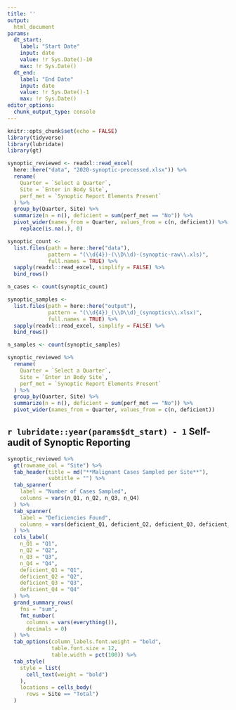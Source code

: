 ```yaml
---
title: ''
output: 
  html_document
params:
  dt_start: 
    label: "Start Date"
    input: date
    value: !r Sys.Date()-10
    max: !r Sys.Date()
  dt_end: 
    label: "End Date"
    input: date
    value: !r Sys.Date()-1
    max: !r Sys.Date()
editor_options: 
  chunk_output_type: console
---
```


```r
knitr::opts_chunk$set(echo = FALSE)
library(tidyverse)
library(lubridate)
library(gt)
```

```r
synoptic_reviewed <- readxl::read_excel(
  here::here("data", "2020-synoptic-processed.xlsx")) %>% 
  rename(
    Quarter = `Select a Quarter`, 
    Site = `Enter in Body Site`, 
    perf_met = `Synoptic Report Elements Present`
  ) %>% 
  group_by(Quarter, Site) %>% 
  summarize(n = n(), deficient = sum(perf_met == "No")) %>% 
  pivot_wider(names_from = Quarter, values_from = c(n, deficient)) %>% 
    replace(is.na(.), 0)
```

```r
synoptic_count <- 
  list.files(path = here::here("data"),
             pattern = "(\\d{4})-(\\D\\d)-(synoptic-raw\\.xls)", 
             full.names = TRUE) %>% 
  sapply(readxl::read_excel, simplify = FALSE) %>% 
  bind_rows()

n_cases <- count(synoptic_count)
```

```r
synoptic_samples <- 
  list.files(path = here::here("output"),
             pattern = "(\\d{4})_(\\D\\d)_(synoptics\\.xlsx)",
             full.names = TRUE) %>% 
  sapply(readxl::read_excel, simplify = FALSE) %>% 
  bind_rows()

n_samples <- count(synoptic_samples)
```


```r
synoptic_reviewed %>% 
  rename(
    Quarter = `Select a Quarter`, 
    Site = `Enter in Body Site`, 
    perf_met = `Synoptic Report Elements Present`
  ) %>% 
  group_by(Quarter, Site) %>% 
  summarize(n = n(), deficient = sum(perf_met == "No")) %>% 
  pivot_wider(names_from = Quarter, values_from = c(n, deficient))
```

## `r lubridate::year(params$dt_start) - 1` Self-audit of Synoptic Reporting  

```r
synoptic_reviewed %>% 
  gt(rowname_col = "Site") %>% 
  tab_header(title = md("**Malignant Cases Sampled per Site**"),
             subtitle = "") %>%
  tab_spanner(
    label = "Number of Cases Sampled",
    columns = vars(n_Q1, n_Q2, n_Q3, n_Q4)
  ) %>% 
  tab_spanner(
    label = "Deficiencies Found",
    columns = vars(deficient_Q1, deficient_Q2, deficient_Q3, deficient_Q4)
  ) %>%
  cols_label(
    n_Q1 = "Q1", 
    n_Q2 = "Q2", 
    n_Q3 = "Q3", 
    n_Q4 = "Q4", 
    deficient_Q1 = "Q1", 
    deficient_Q2 = "Q2", 
    deficient_Q3 = "Q3", 
    deficient_Q4 = "Q4"
  ) %>% 
  grand_summary_rows(
    fns = "sum", 
    fmt_number(
      columns = vars(everything()), 
      decimals = 0)
  ) %>% 
  tab_options(column_labels.font.weight = "bold",
              table.font.size = 12,
              table.width = pct(100)) %>% 
  tab_style(
    style = list(
      cell_text(weight = "bold")
    ),
    locations = cells_body(
      rows = Site == "Total")
  )
```

